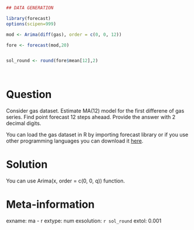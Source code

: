 ```r
## DATA GENERATION

library(forecast)
options(scipen=999)

mod <- Arima(diff(gas), order = c(0, 0, 12))

fore <- forecast(mod,20)


sol_round <- round(fore$mean[12],2)




```

Question
========

Consider gas dataset. Estimate MA(12) model for the first differene of gas series.  Find point forecast 12 steps aheaad.  Provide the answer with 2 decimal digits.


You can load the gas dataset in R by importing forecast library or if you use other programming languages you can download it [here](https://github.com/vincentarelbundock/Rdatasets/blob/master/csv/forecast/gas.csv).


Solution
========

You can use Arima(x, order = c(0, 0, q)) function.

Meta-information
================
exname:  ma - r 
extype: num
exsolution: `r sol_round`
extol: 0.001